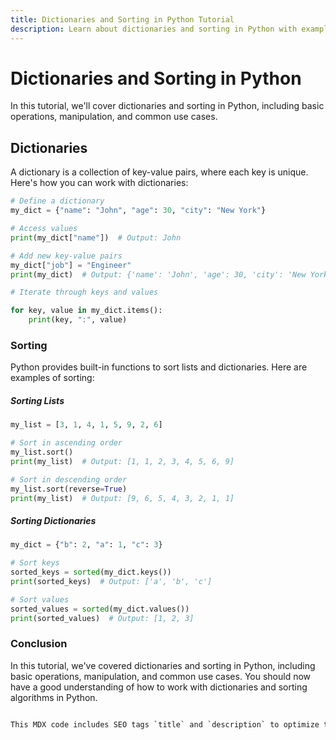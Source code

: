 ```yaml
---
title: Dictionaries and Sorting in Python Tutorial
description: Learn about dictionaries and sorting in Python with examples. This tutorial covers basic operations, manipulation, and common use cases for dictionaries and sorting algorithms.
---
```


# Dictionaries and Sorting in Python

In this tutorial, we'll cover dictionaries and sorting in Python, including basic operations, manipulation, and common use cases.

## Dictionaries

A dictionary is a collection of key-value pairs, where each key is unique. Here's how you can work with dictionaries:

```python
# Define a dictionary
my_dict = {"name": "John", "age": 30, "city": "New York"}

# Access values
print(my_dict["name"])  # Output: John

# Add new key-value pairs
my_dict["job"] = "Engineer"
print(my_dict)  # Output: {'name': 'John', 'age': 30, 'city': 'New York', 'job': 'Engineer'}

# Iterate through keys and values

for key, value in my_dict.items():
    print(key, ":", value)
```
### Sorting
Python provides built-in functions to sort lists and dictionaries. Here are examples of sorting:

##### Sorting Lists
```python
my_list = [3, 1, 4, 1, 5, 9, 2, 6]

# Sort in ascending order
my_list.sort()
print(my_list)  # Output: [1, 1, 2, 3, 4, 5, 6, 9]

# Sort in descending order
my_list.sort(reverse=True)
print(my_list)  # Output: [9, 6, 5, 4, 3, 2, 1, 1]
```
##### Sorting Dictionaries
```python
my_dict = {"b": 2, "a": 1, "c": 3}

# Sort keys
sorted_keys = sorted(my_dict.keys())
print(sorted_keys)  # Output: ['a', 'b', 'c']

# Sort values
sorted_values = sorted(my_dict.values())
print(sorted_values)  # Output: [1, 2, 3]
```
### Conclusion
In this tutorial, we've covered dictionaries and sorting in Python, including basic operations, manipulation, and common use cases. You should now have a good understanding of how to work with dictionaries and sorting algorithms in Python.

```css

This MDX code includes SEO tags `title` and `description` to optimize the page for search engines.
```
